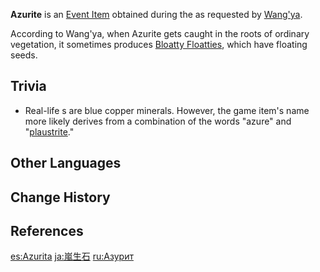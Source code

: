 {{See also|Vermillionite}}
{{Item Infobox
|id           = 100237
|image        = Item Azurite.png
|group        = Event Items
|type         = Quest Items
|description  = A piece of plaustrite dug up from the roots of a [[Bloatty Floatty]]. It has a rather unique color and is, perhaps, the Azurite that [[Wang'ya]] spoke of...
|source1      = Obtained during ''[[Currents Deep Beneath the Lanterns]]''
|event        = Lantern Rite
}}
'''Azurite''' is an [[Event Item]] obtained during the {{Quest|Currents Deep Beneath the Lanterns}} as requested by [[Wang'ya]].

According to Wang'ya, when Azurite gets caught in the roots of ordinary vegetation, it sometimes produces [[Bloatty Floatty|Bloatty Floatties]], which have floating seeds.

==Trivia==
* Real-life {{w|azurite}}s are blue copper minerals. However, the game item's name more likely derives from a combination of the words "azure" and "[[plaustrite]]."

==Other Languages==
{{Other Languages
|en      = Azurite
|zhs     = 岚生石
|zhs_rm  = Lánshēng-shí
|zht     = 嵐生石
|zht_rm  = Lánshēng-shí
|zh_tl   = 
|ja      = 嵐生石
|ja_rm   = Ranseiseki<ref>{{Ref/Quest|Currents Deep Beneath the Lanterns|note=Japanese Voice-Over}}</ref>
|ja_tl   = Storm Birthing Stone
|ko      = {{tt|남생석|嵐生石}}
|ko_tl   = Mountain Air-make Stone
|es      = Azurita
|es_tl   = Azurite
|fr      = Azurite
|ru      = Азурит
|th      = Azurite
|vi      = Lam Sinh Thạch
|vi_tl   = 
|de      = Azurit
|de_tl   = Azurite
|id      = Azurite
|pt      = Azurite
}}

==Change History==
{{Change History|1.3}}

==References==
{{Reflist}}

[[es:Azurita]]
[[ja:嵐生石]]
[[ru:Азурит]]